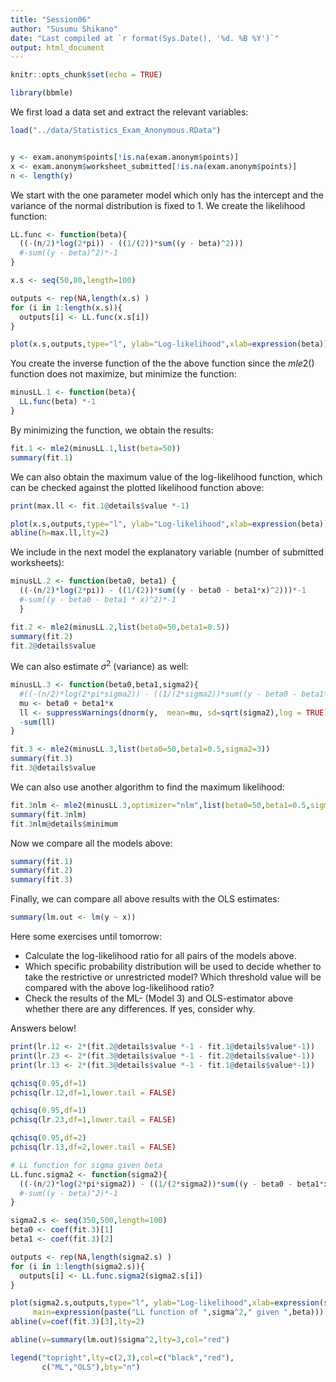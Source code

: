 ```yaml
---
title: "Session06"
author: "Susumu Shikano"
date: "Last compiled at `r format(Sys.Date(), '%d. %B %Y')`"
output: html_document
---
```


```r
knitr::opts_chunk$set(echo = TRUE)

library(bbmle)

```

We first load a data set and extract the relevant variables:

```r
load("../data/Statistics_Exam_Anonymous.RData")


y <- exam.anonym$points[!is.na(exam.anonym$points)]
x <- exam.anonym$worksheet_submitted[!is.na(exam.anonym$points)]
n <- length(y)

```


We start with the one parameter model which only has the intercept and the variance of the normal distribution is fixed to 1. We create the likelihood function:
```r
LL.func <- function(beta){
  ((-(n/2)*log(2*pi)) - ((1/(2))*sum((y - beta)^2)))
  #-sum((y - beta)^2)*-1
}

x.s <- seq(50,80,length=100)

outputs <- rep(NA,length(x.s) )
for (i in 1:length(x.s)){
  outputs[i] <- LL.func(x.s[i])
}

plot(x.s,outputs,type="l", ylab="Log-likelihood",xlab=expression(beta))
```

You create the inverse function of the the above function since the $mle2()$ function does not maximize, but minimize the function:

```r

minusLL.1 <- function(beta){
  LL.func(beta) *-1
}

```

By minimizing the function, we obtain the results:

```r

fit.1 <- mle2(minusLL.1,list(beta=50))
summary(fit.1)

```

We can also obtain the maximum value of the log-likelihood function, which can be checked against the plotted likelihood function above:


```r

print(max.ll <- fit.1@details$value *-1)

plot(x.s,outputs,type="l", ylab="Log-likelihood",xlab=expression(beta))
abline(h=max.ll,lty=2)

```



We include in the next model the explanatory variable (number of submitted worksheets):

```r

minusLL.2 <- function(beta0, beta1) {
  ((-(n/2)*log(2*pi)) - ((1/(2))*sum((y - beta0 - beta1*x)^2)))*-1
  #-sum((y - beta0 - beta1 * x)^2)*-1
  }

fit.2 <- mle2(minusLL.2,list(beta0=50,beta1=0.5))
summary(fit.2)
fit.2@details$value


```


We can also estimate $\sigma^2$ (variance) as well:



```r
minusLL.3 <- function(beta0,beta1,sigma2){
  #((-(n/2)*log(2*pi*sigma2)) - ((1/(2*sigma2))*sum((y - beta0 - beta1*x)^2)))*-1
  mu <- beta0 + beta1*x
  ll <- suppressWarnings(dnorm(y,  mean=mu, sd=sqrt(sigma2),log = TRUE))
  -sum(ll)
}

fit.3 <- mle2(minusLL.3,list(beta0=50,beta1=0.5,sigma2=3))
summary(fit.3)
fit.3@details$value

```


We can also use another algorithm to find the maximum likelihood:

```r
fit.3nlm <- mle2(minusLL.3,optimizer="nlm",list(beta0=50,beta1=0.5,sigma2=3))
summary(fit.3nlm)
fit.3nlm@details$minimum
```


Now we compare all the models above:

```r
summary(fit.1)
summary(fit.2)
summary(fit.3)
```




Finally, we can compare all above results with the OLS estimates:

```r
summary(lm.out <- lm(y ~ x))
```

Here some exercises until tomorrow:

* Calculate the log-likelihood ratio for all pairs of the models above.
* Which specific probability distribution will be used to decide whether to take the restrictive or unrestricted model? Which threshold value will be compared with the above log-likelihood ratio?
* Check the results of the ML- (Model 3) and OLS-estimator above whether there are any differences. If yes, consider why.


Answers below!

```r

print(lr.12 <- 2*(fit.2@details$value *-1 - fit.1@details$value*-1))
print(lr.23 <- 2*(fit.3@details$value *-1 - fit.2@details$value*-1))
print(lr.13 <- 2*(fit.3@details$value *-1 - fit.1@details$value*-1))

qchisq(0.95,df=1)
pchisq(lr.12,df=1,lower.tail = FALSE)

qchisq(0.95,df=1)
pchisq(lr.23,df=1,lower.tail = FALSE)

qchisq(0.95,df=2)
pchisq(lr.13,df=2,lower.tail = FALSE)


```





```r
# LL function for sigma given beta
LL.func.sigma2 <- function(sigma2){
  ((-(n/2)*log(2*pi*sigma2)) - ((1/(2*sigma2))*sum((y - beta0 - beta1*x)^2)))
  #-sum((y - beta)^2)*-1
}

sigma2.s <- seq(350,500,length=100)
beta0 <- coef(fit.3)[1]
beta1 <- coef(fit.3)[2]

outputs <- rep(NA,length(sigma2.s) )
for (i in 1:length(sigma2.s)){
  outputs[i] <- LL.func.sigma2(sigma2.s[i])
}

plot(sigma2.s,outputs,type="l", ylab="Log-likelihood",xlab=expression(sigma^2),
     main=expression(paste("LL function of ",sigma^2," given ",beta)))
abline(v=coef(fit.3)[3],lty=2)

abline(v=summary(lm.out)$sigma^2,lty=3,col="red")

legend("topright",lty=c(2,3),col=c("black","red"),
       c("ML","OLS"),bty="n")
```

